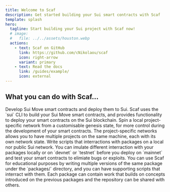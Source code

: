 ```yaml
---
title: Welcome to Scaf
description: Get started building your Sui smart contracts with Scaf
template: splash
hero:
  tagline: Start building your Sui project with Scaf now!
  # image:
  #   file: ../../assets/houston.webp
  actions:
    - text: Scaf on GitHub
      link: https://github.com/cNikolaou/scaf
      icon: right-arrow
      variant: primary
    - text: Read the docs
      link: /guides/example/
      icon: external
---
```



## What you can do with Scaf...

<CardGrid stagger>
  <Card title="Develop & Deploy" icon="document">
    Develop Sui Move smart contracts and deploy them to Sui. Scaf uses the
    `sui` CLI to build your Sui Move smart contracts, and provides
    functionality to deploy your smart contracts on the Sui blockchain.
  </Card>
  <Card title="Project-specific Local Sui Network" icon="laptop">
    Spin a local project-specific network from a customisable genesis state, for
    more control during the development of your smart contracts. The
    project-specific networks allows you to have multiple projects on the same
    machine, each with its own network state.
  </Card>
  <Card title="Simulate & Test" icon="approve-check-circle">
    Write scripts that interractions with packages on a local nor public Sui
    network. You can imulate different interraction with your packages locally
    or on `devnet` or `testnet` before you deploy on `mainnet` and test your
    smart contracts to elimiate bugs or exploits.
  </Card>
  <Card title="Educate" icon="open-book">
    You can use Scaf for educational purposes by writing multiple versions of the
    same package under the `packages/` directory, and you can have supporting
    scripts that interract with them. Each package can contain work that builds
    on concepts introduced on the previous packages and the repository can be
    shared with others.
  </Card>
</CardGrid>
